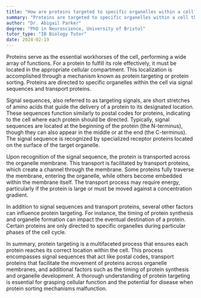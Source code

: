 ```yaml
---
title: "How are proteins targeted to specific organelles within a cell?"
summary: "Proteins are targeted to specific organelles within a cell through signal sequences and transport proteins."
author: "Dr. Abigail Parker"
degree: "PhD in Neuroscience, University of Bristol"
tutor_type: "IB Biology Tutor"
date: 2024-02-19
---
```


Proteins serve as the essential workhorses of the cell, performing a wide array of functions. For a protein to fulfill its role effectively, it must be located in the appropriate cellular compartment. This localization is accomplished through a mechanism known as protein targeting or protein sorting. Proteins are directed to specific organelles within the cell via signal sequences and transport proteins.

Signal sequences, also referred to as targeting signals, are short stretches of amino acids that guide the delivery of a protein to its designated location. These sequences function similarly to postal codes for proteins, indicating to the cell where each protein should be directed. Typically, signal sequences are located at the beginning of the protein (the N-terminus), though they can also appear in the middle or at the end (the C-terminus). The signal sequence is recognized by specialized receptor proteins located on the surface of the target organelle.

Upon recognition of the signal sequence, the protein is transported across the organelle membrane. This transport is facilitated by transport proteins, which create a channel through the membrane. Some proteins fully traverse the membrane, entering the organelle, while others become embedded within the membrane itself. The transport process may require energy, particularly if the protein is large or must be moved against a concentration gradient.

In addition to signal sequences and transport proteins, several other factors can influence protein targeting. For instance, the timing of protein synthesis and organelle formation can impact the eventual destination of a protein. Certain proteins are only directed to specific organelles during particular phases of the cell cycle.

In summary, protein targeting is a multifaceted process that ensures each protein reaches its correct location within the cell. This process encompasses signal sequences that act like postal codes, transport proteins that facilitate the movement of proteins across organelle membranes, and additional factors such as the timing of protein synthesis and organelle development. A thorough understanding of protein targeting is essential for grasping cellular function and the potential for disease when protein sorting mechanisms malfunction.
    